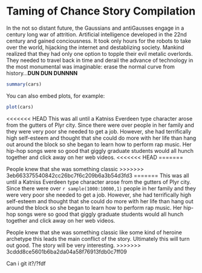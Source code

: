 Taming of Chance Story Compilation
========================================================

In the not so distant future, the Gaussians and antiGausses engage in a century long war of attrition. Artificial intelligence developed in the 22nd century and gained conciousness. It took only hours for the robots to take over the world, hijacking the internet and destablizing society. Mankind realized that they had only one option to topple their evil metalic overlords. They needed to travel back in time and derail the advance of technology in the most monumental was imaginable: erase the normal curve from history...**DUN DUN DUNNNN**

```r
summary(cars)
```

You can also embed plots, for example:

```r
plot(cars)
```

<<<<<<< HEAD
This was all until a Katniss Everdeen type character arose from the gutters of Plyr city. Since there were over \Sexpr{sample(1000:10000,1)} people in her family and they were very poor she needed to get a job. However, she had terrifically high self-esteem and thought that she could do more with her life than hang out around the block so she began to learn how to perform rap music. Her hip-hop songs were so good that giggly graduate students would all hunch together and click away on her web videos.
<<<<<<< HEAD
=======

People knew that she was something classic
>>>>>>> 3eb663375540842cc26bc7f6c209b6a3b54d3fd3
=======
This was all until a Katniss Everdeen type character arose from the gutters of Plyr city. Since there were over `r sample(1000:10000,1)` people in her family and they were very poor she needed to get a job. However, she had terrifically high self-esteem and thought that she could do more with her life than hang out around the block so she began to learn how to perform rap music. Her hip-hop songs were so good that giggly graduate students would all hunch together and click away on her web videos.

People knew that she was something classic like some kind of heroine archetype this leads the main conflict of the story. Ultimately this will turn out good. The story will be very interesting.
>>>>>>> 3cddd8ce5601b6ba2da04a58f76913fdb0c7ff09

Can i git it?/?fdf

